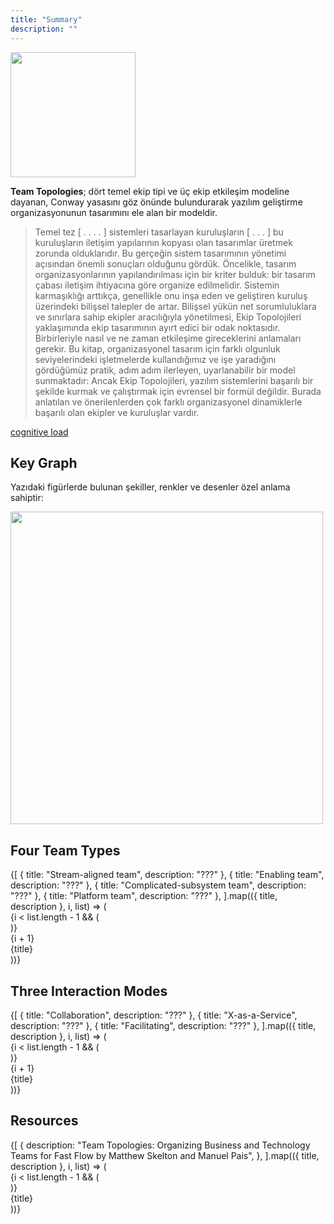 ```yaml
---
title: "Summary"
description: ""
---
```


<img
  src="https://learning.oreilly.com/api/v2/epubs/urn:orm:book:9781098157234/files/images/Cover.jpg"
  width="200"
  class="m-0"
/>

**Team Topologies**; dört temel ekip tipi ve üç ekip etkileşim modeline
dayanan, Conway yasasını göz önünde bulundurarak yazılım geliştirme
organizasyonunun tasarımını ele alan bir modeldir.

> Temel tez [ . . . . ] sistemleri tasarlayan kuruluşların [ . . . ] bu kuruluşların iletişim yapılarının kopyası olan tasarımlar üretmek zorunda olduklarıdır. Bu gerçeğin sistem tasarımının yönetimi açısından önemli sonuçları olduğunu gördük. Öncelikle, tasarım organizasyonlarının yapılandırılması için bir kriter bulduk: bir tasarım çabası iletişim ihtiyacına göre organize edilmelidir.
> Sistemin karmaşıklığı arttıkça, genellikle onu inşa eden ve geliştiren kuruluş üzerindeki bilişsel talepler de artar. Bilişsel yükün net sorumluluklara ve sınırlara sahip ekipler aracılığıyla yönetilmesi, Ekip Topolojileri yaklaşımında ekip tasarımının ayırt edici bir odak noktasıdır.
> Birbirleriyle nasıl ve ne zaman etkileşime gireceklerini anlamaları gerekir.
> Bu kitap, organizasyonel tasarım için farklı olgunluk seviyelerindeki işletmelerde kullandığımız ve işe yaradığını gördüğümüz pratik, adım adım ilerleyen, uyarlanabilir bir model sunmaktadır: Ancak Ekip Topolojileri, yazılım sistemlerini başarılı bir şekilde kurmak ve çalıştırmak için evrensel bir formül değildir. Burada anlatılan ve önerilenlerden çok farklı organizasyonel dinamiklerle başarılı olan ekipler ve kuruluşlar vardır.

[cognitive load](./cognitive-load)

## Key Graph

Yazıdaki figürlerde bulunan şekiller, renkler ve desenler özel anlama sahiptir:

<img
  src="https://learning.oreilly.com/api/v2/epubs/urn:orm:book:9781098157234/files/images/fig0-1.jpg"
  width="500"
  class="m-0"
/>

## Four Team Types

<div>
  {[
    { title: "Stream-aligned team", description: "???" },
    { title: "Enabling team", description: "???" },
    { title: "Complicated-subsystem team", description: "???" },
    { title: "Platform team", description: "???" },
  ].map(({ title, description }, i, list) => (
    <div class={`relative flex items-start ${i !== 6 ? "pb-2" : ""} ml-4`}>
      {i < list.length - 1 && (
        <div class="absolute w-px h-[calc(100%-2.75rem)] top-[2.75rem] bg-gray-200/70 dark:bg-white/10" />
      )}
      <div class="absolute ml-[-14px] py-2">
        <div class="w-7 h-7 shrink-0 rounded-lg bg-gray-100 dark:text-white dark:bg-[#26292E] text-sm text-gray-800 font-semibold flex items-center justify-center">
          {i + 1}
        </div>
      </div>
      <div class="w-full overflow-hidden pl-12 pr-px">
        <span id="bes" class="block mt-2 -ml-4 font-bold">
          {title}
        </span>
        <span
          class={`block mt-2 -ml-4 ${i !== 6 ? "pb-2" : ""}`}
          dangerouslySetInnerHTML={{ __html: description }}
        ></span>
      </div>
    </div>
  ))}
</div>

## Three Interaction Modes

<div>
  {[
    { title: "Collaboration", description: "???" },
    { title: "X-as-a-Service", description: "???" },
    { title: "Facilitating", description: "???" },
  ].map(({ title, description }, i, list) => (
    <div class={`relative flex items-start ${i !== 6 ? "pb-2" : ""} ml-4`}>
      {i < list.length - 1 && (
        <div class="absolute w-px h-[calc(100%-2.75rem)] top-[2.75rem] bg-gray-200/70 dark:bg-white/10" />
      )}
      <div class="absolute ml-[-14px] py-2">
        <div class="w-7 h-7 shrink-0 rounded-lg bg-gray-100 dark:text-white dark:bg-[#26292E] text-sm text-gray-800 font-semibold flex items-center justify-center">
          {i + 1}
        </div>
      </div>
      <div class="w-full overflow-hidden pl-12 pr-px">
        <span id="bes" class="block mt-2 -ml-4 font-bold">
          {title}
        </span>
        <span
          class={`block mt-2 -ml-4 ${i !== 6 ? "pb-2" : ""}`}
          dangerouslySetInnerHTML={{ __html: description }}
        ></span>
      </div>
    </div>
  ))}
</div>

## Resources

<div>
  {[
    {
      description:
        "Team Topologies: Organizing Business and Technology Teams for Fast Flow by Matthew Skelton and Manuel Pais",
    },
  ].map(({ title, description }, i, list) => (
    <div class={`relative flex items-start ${i !== 6 ? "pb-2" : ""} ml-4`}>
      {i < list.length - 1 && (
        <div class="absolute w-px h-[calc(100%-2.75rem)] top-[2.75rem] bg-gray-200/70 dark:bg-white/10" />
      )}
      <div class="absolute ml-[-14px] py-2">
        <div class="w-7 h-7 shrink-0 rounded-lg bg-gray-100 dark:text-white dark:bg-[#26292E] text-sm text-gray-800 font-semibold flex items-center justify-center"></div>
      </div>
      <div class="w-full overflow-hidden pl-12 pr-px">
        <span class="block mt-2 -ml-4 font-bold">{title}</span>
        <span
          class={`block mt-1 -ml-4 ${i !== 6 ? "pb-2" : ""}`}
          dangerouslySetInnerHTML={{ __html: description }}
        ></span>
      </div>
    </div>
  ))}
</div>
